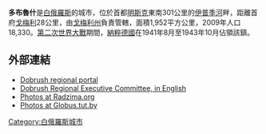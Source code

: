 '''多布魯什'''是[[白俄羅斯|白俄羅斯]]的城市，位於首都[[明斯克|明斯克]]東南301公里的[[伊普季河|伊普季河]]畔，距離首府[[戈梅利|戈梅利]]28公里，由[[戈梅利州|戈梅利州]]負責管轄，面積1,952平方公里，2009年人口18,330。[[第二次世界大戰|第二次世界大戰]]期間，[[納粹德國|納粹德國]]在1941年8月至1943年10月佔領該鎮。

==外部連結==
* [http://govorim.by/gomelskaya-oblast/dobrush/ Dobrush regional portal] {{Wayback|url=http://govorim.by/gomelskaya-oblast/dobrush/ |date=20201027060136 }}
* [http://www.dobrush.gomel-region.by/en Dobrush Regional Executive Committee, in English] {{Wayback|url=http://www.dobrush.gomel-region.by/en |date=20190214001410 }}
* [http://www.radzima.org/pub/miesta.php?lang=by&miesta_id1=hododobr Photos at Radzima.org] {{Wayback|url=http://www.radzima.org/pub/miesta.php?lang=by&miesta_id1=hododobr |date=20160303194141 }}
* [https://web.archive.org/web/20180610190617/http://globus.tut.by/dobrush/index.htm Photos at Globus.tut.by]

{{coord|52|25|N|31|19|E|region:BY_type:city|display=title}}

{{Gomel Region}}

[[Category:白俄羅斯城市|Category:白俄羅斯城市]]

{{Belarus-geo-stub}}